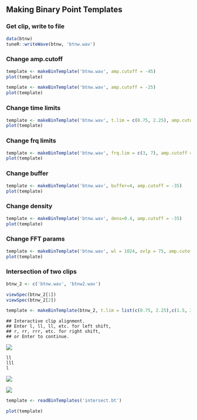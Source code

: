 ## Making Binary Point Templates
### Get clip, write to file
```r
data(btnw)
tuneR::writeWave(btnw, 'btnw.wav')
```

### Change amp.cutoff
```r
template <- makeBinTemplate('btnw.wav', amp.cutoff = -45)
plot(template)

template <- makeBinTemplate('btnw.wav', amp.cutoff = -25)
plot(template)
```

### Change time limits
```r
template <- makeBinTemplate('btnw.wav', t.lim = c(0.75, 2.25), amp.cutoff = -35)
plot(template)
```

### Change frq limits
```r
template <- makeBinTemplate('btnw.wav', frq.lim = c(3, 7), amp.cutoff = -35)
plot(template)
```

### Change buffer
```r
template <- makeBinTemplate('btnw.wav', buffer=4, amp.cutoff = -35)
plot(template)
```

### Change density
```r
template <- makeBinTemplate('btnw.wav', dens=0.4, amp.cutoff = -35)
plot(template)
```

### Change FFT params
```r
template <- makeBinTemplate('btnw.wav', wl = 1024, ovlp = 75, amp.cutoff = -35)
plot(template)
```

### Intersection of two clips
```r
btnw_2 <- c('btnw.wav', 'btnw2.wav')
```
```r
viewSpec(btnw_2[1])
viewSpec(btnw_2[2])
```
```r
template <- makeBinTemplate(btnw_2, t.lim = list(c(0.75, 2.25),c(1.5, 3.5)), frq.lim = c(3, 8), amp.cutoff = -35)
```
```
## Interactive clip alignment.
## Enter l, ll, ll, etc. for left shift, 
## r, rr, rrr, etc. for right shift, 
## or Enter to continue.
```
![](img/intersectBTNW.png)
```
ll
lll
l
```
![](img/intersectBTNW2.png)


![](img/intersectBTNW3.png)

```r
template <- readBinTemplates('intersect.bt')
```
```r
plot(template)
```
